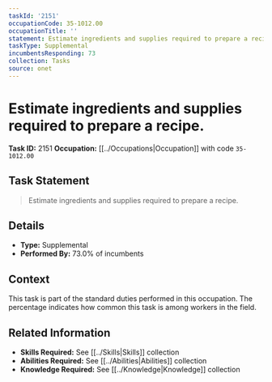 ```yaml
---
taskId: '2151'
occupationCode: 35-1012.00
occupationTitle: ''
statement: Estimate ingredients and supplies required to prepare a recipe.
taskType: Supplemental
incumbentsResponding: 73
collection: Tasks
source: onet
---
```

# Estimate ingredients and supplies required to prepare a recipe.

**Task ID:** 2151
**Occupation:** [[../Occupations|Occupation]] with code `35-1012.00`

## Task Statement

> Estimate ingredients and supplies required to prepare a recipe.

## Details

- **Type:** Supplemental
- **Performed By:** 73.0% of incumbents

## Context

This task is part of the standard duties performed in this occupation. The percentage indicates how common this task is among workers in the field.

## Related Information

- **Skills Required:** See [[../Skills|Skills]] collection
- **Abilities Required:** See [[../Abilities|Abilities]] collection
- **Knowledge Required:** See [[../Knowledge|Knowledge]] collection
